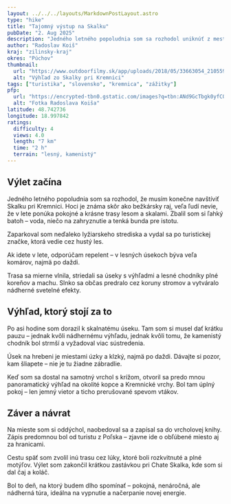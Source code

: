 ```yaml
---
layout: ../../../layouts/MarkdownPostLayout.astro
type: "hike"
title: "Tajomný výstup na Skalku"
pubDate: "2. Aug 2025"
description: "Jedného letného popoludnia som sa rozhodol uniknúť z mesta a objaviť turistickú trasu vedúcu na Skalku pri Kremnici. Výlet ma zaviedol cez lesy, skalnaté úseky a pokojné lúky až na vyhliadkový hrebeň s nádherným výhľadom na Kremnické vrchy. Hoci trasa nebola náročná, poskytla mi presne to, čo som hľadal – pokoj, krásnu prírodu a ticho. Ideálne miesto pre každého, kto túži vypnúť a na chvíľu sa stratiť v horách."
author: "Radoslav Koiš"
kraj: "zilinsky-kraj"
okres: "Púchov"
thumbnail:
  url: "https://www.outdoorfilmy.sk/app/uploads/2018/05/33663054_2105595349469086_776130917151277056_o.jpg"
  alt: "Výhľad zo Skalky pri Kremnici"
tags: ["turistika", "slovensko", "kremnica", "zážitky"]
pfp:
  url: "https://encrypted-tbn0.gstatic.com/images?q=tbn:ANd9GcTbgk0yfCOe55931lf6q0osfhGRU-fnH8Im1g&s"
  alt: "Fotka Radoslava Koiša"
latitude: 48.742736
longitude: 18.997842
ratings:
  difficulty: 4
  views: 4.0
  length: "7 km"
  time: "2 h"
  terrain: "lesný, kamenistý"
---
```



## Výlet začína

Jedného letného popoludnia som sa rozhodol, že musím konečne navštíviť Skalku pri Kremnici. Hoci je známa skôr ako bežkársky raj, veľa ľudí nevie, že v lete ponúka pokojné a krásne trasy lesom a skalami. Zbalil som si ľahký batoh – voda, niečo na zahryznutie a tenká bunda pre istotu.

Zaparkoval som neďaleko lyžiarskeho strediska a vydal sa po turistickej značke, ktorá vedie cez hustý les.

<Aside title="Rada pre Vás" type="tip">
  Ak idete v lete, odporúčam repelent – v lesných úsekoch býva veľa komárov, najmä po daždi.
</Aside>

Trasa sa mierne vlnila, striedali sa úseky s výhľadmi a lesné chodníky plné koreňov a machu. Slnko sa občas predralo cez koruny stromov a vytváralo nádherné svetelné efekty.

## Výhľad, ktorý stojí za to

Po asi hodine som dorazil k skalnatému úseku. Tam som si musel dať krátku pauzu – jednak kvôli nádhernému výhľadu, jednak kvôli tomu, že kamenistý chodník bol strmší a vyžadoval viac sústredenia.

<Aside title="Pozor!" type="danger">
  Úsek na hrebeni je miestami úzky a klzký, najmä po daždi. Dávajte si pozor, kam šliapete – nie je tu žiadne zábradlie.
</Aside>

Keď som sa dostal na samotný vrchol s krížom, otvoril sa predo mnou panoramatický výhľad na okolité kopce a Kremnické vrchy. Bol tam úplný pokoj – len jemný vietor a ticho prerušované spevom vtákov.

## Záver a návrat

Na mieste som si oddýchol, naobedoval sa a zapísal sa do vrcholovej knihy. Zápis predomnou bol od turistu z Poľska – zjavne ide o obľúbené miesto aj za hranicami.

Cestu späť som zvolil inú trasu cez lúky, ktoré boli rozkvitnuté a plné motýľov. Výlet som zakončil krátkou zastávkou pri Chate Skalka, kde som si dal čaj a koláč.

Bol to deň, na ktorý budem dlho spomínať – pokojná, nenáročná, ale nádherná túra, ideálna na vypnutie a načerpanie novej energie.